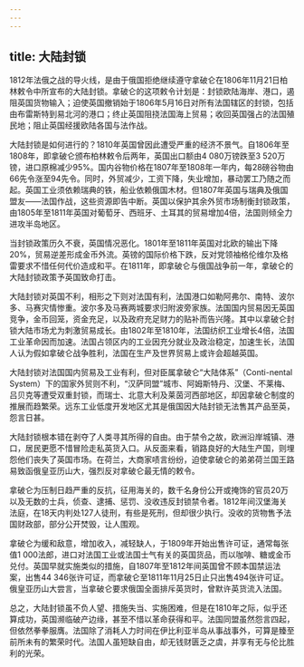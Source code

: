 ```yaml
---
---
---
```

title: 大陆封锁
---




1812年法俄之战的导火线，是由于俄国拒绝继续遵守拿破仑在1806年11月21日柏林敕令中所宣布的大陆封锁。拿破仑的这项敕令计划是：封锁欧陆海岸、港口，遏阻英国货物输入；迫使英国撤销始于1806年5月16日对所有法国辖区的封锁，包括由布雷斯特到易北河的港口；终止英国阻挠法国海上贸易；收回英国强占的法国殖民地；阻止英国经援欧陆各国与法作战。

大陆封锁是如何进行的？1810年英国曾因此遭受严重的经济不景气。自1806年至1808年，即拿破仑颁布柏林敕令后两年，英国出口额由4 080万镑跌至3 520万镑，进口原棉减少95%。国内谷物价格在1807年至1808年一年内，每28磅谷物由66先令涨至94先令。同时，外贸减少，工资下降，失业增加，暴动罢工乃随之而起。英国工业须依赖瑞典的铁，船业依赖俄国木材。但1807年英国与瑞典及俄国盟友——法国作战，这些资源即告中断。英国以保护其余外贸市场制衡封锁政策，由1805年至1811年英国对葡萄牙、西班牙、土耳其的贸易增加4倍，法国则倾全力进攻半岛地区。

当封锁政策历久不衰，英国情况恶化。1801年至1811年英国对北欧的输出下降20%，贸易逆差形成金币外流。英镑的国际价格下跌，反对党领袖格伦维尔及格雷要求不惜任何代价造成和平。在1811年，即拿破仑与俄国战争前一年，拿破仑的大陆封锁政策予英国致命打击。

大陆封锁对英国不利，相形之下则对法国有利，法国港口如勒阿弗尔、南特、波尔多、马赛灾情惨重。波尔多及马赛两城要求归附波旁家族。法国国内贸易因无英国竞争，金币回笼，资金充足，以及政府充足财力的贴补而告兴隆。其中以拿破仑封锁大陆市场尤为刺激贸易成长。由1802年至1810年，法国纺织工业增长4倍，法国工业革命因而加速。法国占领区内的工业因充分就业及政治稳定，加速生长，法国人认为假如拿破仑战争胜利，法国在生产及世界贸易上或许会超越英国。

大陆封锁对法国国内贸易及工业有利，但对臣属拿破仑“大陆体系”（Conti-nental System）下的国家外贸则不利，“汉萨同盟”城市、阿姆斯特丹、汉堡、不莱梅、吕贝克等遭受双重封锁，而瑞士、北意大利及莱茵河西部地区，却因拿破仑制度的推展而趋繁荣。远东工业低度开发地区尤其是俄国因大陆封锁无法售其产品至英，怨言日甚。

大陆封锁根本错在剥夺了人类寻其所得的自由。由于禁令之故，欧洲沿岸城镇、港口，居民更愿不惜冒险走私英货入口。从反面来看，销路良好的大陆生产国，则埋怨他们丧失了英国市场。在荷兰，大商家啧言纷纷，迫使拿破仑的弟弟荷兰国王路易致函俄皇亚历山大，强烈反对拿破仑最无情的敕令。

拿破仑为压制日趋严重的反抗，征用海关的，数千名身份公开或掩饰的官员20万以及无数的士兵，侦查、逮捕、惩罚、没收违反封锁禁令者。1812年间汉堡海关法庭，在18天内判处127人徒刑，有些是死刑，但却很少执行。没收的货物售予法国财政部，部分公开焚毁，让人围观。

拿破仑为缓和敌意，增加收入，减轻缺人，于1809年开始出售许可证，通常每张值1 000法郎，进口对法国工业或法国士气有关的英国货品，而以咖啡、糖或金币兑付。英国早就实施类似的措施，自1807年至1812年间英国曾不顾本国禁运法案，出售44 346张许可证，而拿破仑至1811年11月25日止只出售494张许可证。俄皇亚历山大尝言，当拿破仑要求俄国全面排斥英货时，曾默许英货流入法国。

总之，大陆封锁虽不负人望、措施失当、实施困难，但是在1810年之际，似乎还算成功，英国濒临破产边缘，甚至不惜以革命获得和平。法国同盟虽然怨言四起，但依然拳拳服膺。法国除了消耗人力时间在伊比利亚半岛从事战事外，可算是臻至前所未有的繁荣时代。法国人虽短缺自由，却无钱财匮乏之虞，并享有无与伦比胜利的光荣。